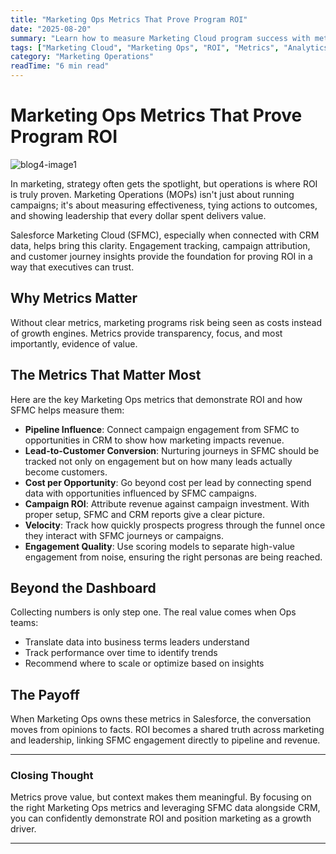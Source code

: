 ```yaml
---
title: "Marketing Ops Metrics That Prove Program ROI"
date: "2025-08-20"
summary: "Learn how to measure Marketing Cloud program success with metrics that demonstrate clear business value and ROI to stakeholders."
tags: ["Marketing Cloud", "Marketing Ops", "ROI", "Metrics", "Analytics", "Business Value"]
category: "Marketing Operations"
readTime: "6 min read"
---
```


# Marketing Ops Metrics That Prove Program ROI

![blog4-image1](./blog/marketing-ops-metrics-that-prove-program-roi/1.1.png)

In marketing, strategy often gets the spotlight, but operations is where ROI is truly proven. Marketing Operations (MOPs) isn't just about running campaigns; it's about measuring effectiveness, tying actions to outcomes, and showing leadership that every dollar spent delivers value.

Salesforce Marketing Cloud (SFMC), especially when connected with CRM data, helps bring this clarity. Engagement tracking, campaign attribution, and customer journey insights provide the foundation for proving ROI in a way that executives can trust.

## Why Metrics Matter

Without clear metrics, marketing programs risk being seen as costs instead of growth engines. Metrics provide transparency, focus, and most importantly, evidence of value.

## The Metrics That Matter Most

Here are the key Marketing Ops metrics that demonstrate ROI and how SFMC helps measure them:

- **Pipeline Influence**: Connect campaign engagement from SFMC to opportunities in CRM to show how marketing impacts revenue.
- **Lead-to-Customer Conversion**: Nurturing journeys in SFMC should be tracked not only on engagement but on how many leads actually become customers.
- **Cost per Opportunity**: Go beyond cost per lead by connecting spend data with opportunities influenced by SFMC campaigns.
- **Campaign ROI**: Attribute revenue against campaign investment. With proper setup, SFMC and CRM reports give a clear picture.
- **Velocity**: Track how quickly prospects progress through the funnel once they interact with SFMC journeys or campaigns.
- **Engagement Quality**: Use scoring models to separate high-value engagement from noise, ensuring the right personas are being reached.

## Beyond the Dashboard

Collecting numbers is only step one. The real value comes when Ops teams:
- Translate data into business terms leaders understand
- Track performance over time to identify trends
- Recommend where to scale or optimize based on insights

## The Payoff

When Marketing Ops owns these metrics in Salesforce, the conversation moves from opinions to facts. ROI becomes a shared truth across marketing and leadership, linking SFMC engagement directly to pipeline and revenue.

---

### Closing Thought

Metrics prove value, but context makes them meaningful. By focusing on the right Marketing Ops metrics and leveraging SFMC data alongside CRM, you can confidently demonstrate ROI and position marketing as a growth driver.

---